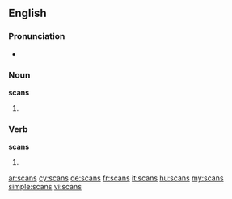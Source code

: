 ==English==

===Pronunciation===
* {{rhymes|ɑːns}}

===Noun===
'''scans'''

# {{plural of|scan}}

===Verb===
'''scans'''

# {{third-person singular of|scan}}

[[ar:scans]]
[[cy:scans]]
[[de:scans]]
[[fr:scans]]
[[it:scans]]
[[hu:scans]]
[[my:scans]]
[[simple:scans]]
[[vi:scans]]